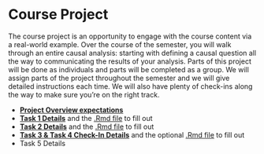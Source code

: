 # Course Project {-}

The course project is an opportunity to engage with the course content via a real-world example. Over the course of the semester, you will walk through an entire causal analysis: starting with defining a causal question all the way to communicating the results of your analysis. Parts of this project will be done as individuals and parts will be completed as a group. We will assign parts of the project throughout the semester and we will give detailed instructions each time. We will also have plenty of check-ins along the way to make sure you're on the right track.


* [**Project Overview expectations**](assets/psets/project/project_overview.pdf)
* [**Task 1 Details**](assets/psets/project/task1.pdf) and the [.Rmd file](assets/psets/project/task1.Rmd) to fill out
* [**Task 2 Details**](assets/psets/project/task2.pdf) and the [.Rmd file](assets/psets/project/task2.Rmd) to fill out
* [**Task 3 \& Task 4 Check-In Details**](assets/psets/project/task3_4_checkin.pdf) and the optional [.Rmd file](assets/psets/project/task3_4_checkin.Rmd) to fill out
* Task 5 Details